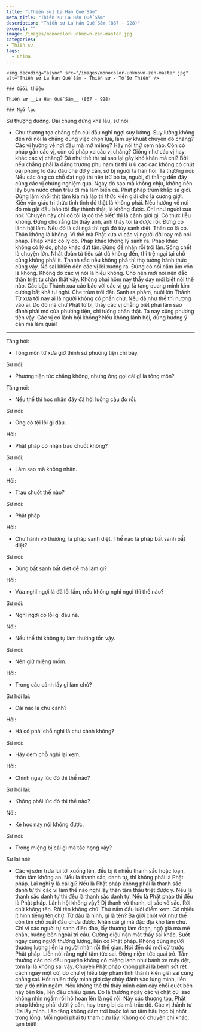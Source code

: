 ```yaml
---
title: "[Thiền sư] La Hán Quế Sâm"
meta_title: "Thiền sư La Hán Quế Sâm"
description: "Thiền sư La Hán Quế Sâm (867 - 928)"
excerpt: ""
image: /images/monocolor-unknown-zen-master.jpg
categories:
- Thiền sư
tags:
  - China
---
```


<div className="grid xl:grid-cols-8 lg:grid-cols-8 md:grid-cols-2 sm:grid-cols-2 xs:grid-cols-1 gap-8 bg-body dark:bg-darkmode-body">

  <div className="lg:col-span-3 md:col-span-1">

    <img decoding="async" src="/images/monocolor-unknown-zen-master.jpg" alt="Thiền sư La Hán Quế Sâm - Thiền sư - Tổ Sư Thiền" />

    ### Giới thiệu

    Thiền sư __La Hán Quế Sâm__ (867 - 928)

</div>

<div className="lg:col-span-5 md:col-span-1">

    ### Ngữ lục

Sư thượng đường. Đại chúng đứng khá lâu, sư nói:

- Chư thượng tọa chẳng cần cúi đầu nghĩ ngợi suy lường. Suy lường không đến rồi nói là chẳng dùng việc chọn lựa, làm ủy khuất chuyện đó chăng? Các vị hướng về nơi đâu mà mở miệng? Hãy nói thử xem nào. Còn có pháp gần các vị, còn có pháp xa các vị chăng? Giống như các vị hay khác các vị chăng? Đã như thế thì tại sao lại gây khó khăn mà chi? Bởi nếu chẳng phải là đấng trượng phu nam tử thì ù ù cạc cạc không có chút oai phong lo đau đáu che đỡ ý căn, sợ bị người ta han hỏi. Ta thường nói: Nếu các ông có chỗ đạt ngộ thì nên trừ bỏ ta, người, đi thẳng đến đây cùng các vị chứng nghiệm qua. Ngay đó sao mà không chịu, không nên lấy bụm nước chân trâu đi mà làm biển cả. Phật pháp trùm khắp sa giới. Đừng lầm khối thịt tâm kia mà lập tri thức kiến giải cho là cương giới. Kiến văn giác tri thức tỉnh tình đó thật là không phải. Nếu hướng về nơi đó mà gật đầu bảo tôi đây thành thật, là không được. Chỉ như người xưa nói: ‘Chuyện này chỉ có tôi là có thể biết’ thì là cảnh giới gì. Có thức liễu không. Đừng cho rằng tôi thấy anh, anh thấy tôi là được rồi. Đừng có lãnh hội lầm. Nếu đó là cái ngã thì ngã đó tùy sanh diệt. Thân có là có. Thân không là không. Vì thế mà Phật xưa vì các vị người đời nay mà nói pháp. Pháp khác có lý do. Pháp khác không lý sanh ra. Pháp khác không có lý do, pháp khác dứt tận. Đừng để nhàn rỗi trôi lăn. Sống chết là chuyện lớn. Nhất đoàn tử tiêu sát dù không đến, thì trệ ngại tại chỗ cũng không phải ít. Thanh sắc nếu không phá thì thọ tưởng hành thức cũng vậy. Nó sai khiến đến các vị lòi xương ra. Đừng có nói năm ấm vốn là không. Không do các vị nói là hiểu không. Cho nên mới nói nên đắc thân triệt tu chân thật vậy. Không phải hôm nay thầy dạy mới biết nói thế nào. Các bậc Thánh xưa cáo báo với các vị gọi là tạng quang minh kim cương bất khả tư nghì. Che trùm trời đất. Sanh ra phàm, nuôi lớn Thánh. Từ xưa tới nay ai là người không có phần chứ. Nếu đã như thế thì nương vào ai. Do đó mà chư Phật từ bi, thấy các vị chẳng biết phải làm sao đành phải mở cửa phương tiện, chỉ tướng chân thật. Ta nay cũng phương tiện vậy. Các vị có lãnh hội không? Nếu không lãnh hội, đừng hướng ý căn mà làm quái!

---

Tăng hỏi:

- Tông môn từ xưa giờ thỉnh sư phương tiện chỉ bày.

Sư nói:

- Phương tiện tức chẳng không, nhưng ông gọi cái gì là tông môn?

Tăng nói:

- Nếu thế thì học nhân đây đã hỏi luống câu đó rồi.

Sư nói:

- Ông có tội lỗi gì đâu.

Hỏi:

- Phật pháp có nhận trau chuốt không?

Sư nói:

- Làm sao mà không nhận.

Hỏi:

- Trau chuốt thế nào?

Sư nói:

- Phật pháp.

Hỏi:

- Chư hành vô thường, là pháp sanh diệt. Thế nào là pháp bất sanh bất diệt?

Sư nói:

- Dùng bất sanh bất diệt để mà làm gì?

Hỏi:

- Vừa nghĩ ngợi là đã lỗi lầm, nếu không nghĩ ngợi thì thế nào?

Sư nói:

- Nghĩ ngợi có lỗi gì đâu nà.

Nói:

- Nếu thế thì không tự làm thương tổn vậy.

Sư nói:

- Nên giữ miệng mồm.

Hỏi:

- Trong các cảnh lấy gì làm chủ?

Sư hỏi lại:

- Cái nào là chư cảnh?

Hỏi:

- Há có phải chỗ nghi là chư cảnh không?

Sư nói:

- Hãy đem chỗ nghi lại xem.

Hỏi:

- Chính ngay lúc đó thì thế nào?

Sư hỏi lại:

- Không phải lúc đó thì thế nào?

Nói:

- Kẻ học này nói không được.

Sư nói:

- Trong miệng bị cái gì mà tắc họng vậy?

Sư lại nói:

- Các vị sớm trưa lui tới xuống lên, đều bị ít nhiều thanh sắc hoặc loạn, thân tâm không an. Nếu là thanh sắc, danh tự, thì không phải là Phật pháp. Lại nghi y là cái gì? Nếu là Phật pháp không phải là thanh sắc danh tự thì các vị làm thế nào nghĩ lấy thân tâm thấu triệt được y. Nếu là thanh sắc danh tự thì đều là thanh sắc danh tự. Nếu là Phật pháp thì đều là Phật pháp. Lãnh hội không vậy? Dị thanh vô thanh, dị sắc vô sắc. Rời chữ không tên. Rời tên không chữ. Thử nắm đầu lưỡi điểm xem. Có nhiều ít hình tiếng tên chữ. Từ đâu là hình, gì là tên? Ba giới chót vót như thế còn tìm chỗ xuất đầu chưa được. Nhân cái gì mà đặc địa khó làm chứ. Chỉ vì các người tự sanh điên đảo, lấy thường làm đoạn, ngộ giả mà mê chân, hướng bên ngoài trì cầu. Cường điệu nặn mắt thấy sai khác. Suốt ngày cùng người thương lượng, liền có Phật pháp. Không cùng người thương lượng liền là người nhàn rỗi thế gian. Nói đến đó mới cử trước Phật pháp. Liền nói rằng nghĩ tâm tức sai. Động niệm tức quai trở. Tầm thường các nơi đều nguyên không có miệng lanh như bánh xe máy dệt, tóm lại là không sai vậy. Chuyện Phật pháp không phải là bệnh sốt rét cách ngày một cử, do chư vị hiểu bậy phàm tình thành kiến giải sai cùng chẳng sai. Hốt nhiên thấy mình giơ cây chùy đánh vào lưng mình, liền tác ý độ nhìn ngắm. Nếu không thế thì thấy mình cầm cây chổi quét bên này bên kia, liền đều chiếu quản. Đó là thường ngày các vị chặt củi sao không nhìn ngắm rồi hô hoán lên là ngộ rồi. Này các thượng tọa, Phật pháp không phải dưới ý căn, hay trong bị da mà trắc độ. Các vị thành tự lừa lấy mình. Lão tăng không dám trói buộc kẻ sơ tâm hậu học bị nhốt trong lồng.
  Mỗi người phải tự tham cứu lấy. Không có chuyện chi khác, tạm biệt!

</div>

</div>
